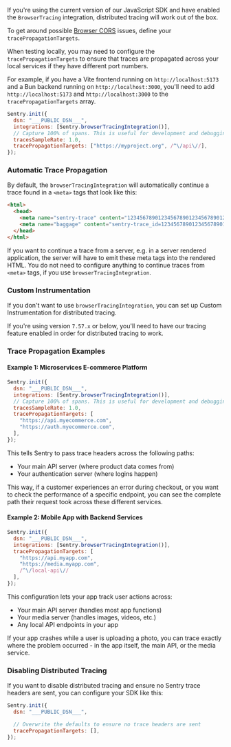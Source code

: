 If you're using the current version of our JavaScript SDK and have enabled the `BrowserTracing` integration, distributed tracing will work out of the box. 

To get around possible [Browser CORS](https://developer.mozilla.org/en-US/docs/Web/HTTP/CORS) issues, define your `tracePropagationTargets`.

<Alert>

When testing locally, you may need to configure the `tracePropagationTargets` to ensure that traces are propagated across your local services if they have different port numbers. 

For example, if you have a Vite frontend running on `http://localhost:5173` and a Bun backend running on `http://localhost:3000`, you'll need to add `http://localhost:5173` and `http://localhost:3000` to the `tracePropagationTargets` array.

</Alert>

```javascript
Sentry.init({
  dsn: "___PUBLIC_DSN___",
  integrations: [Sentry.browserTracingIntegration()],
  // Capture 100% of spans. This is useful for development and debugging. Consider reducing in production or using traceSampler
  tracesSampleRate: 1.0,
  tracePropagationTargets: ["https://myproject.org", /^\/api\//],
});
```

### Automatic Trace Propagation

By default, the `browserTracingIntegration` will automatically continue a trace found in a `<meta>` tags that look like this:

```html
<html>
  <head>
    <meta name="sentry-trace" content="12345678901234567890123456789012-1234567890123456-1" />
    <meta name="baggage" content="sentry-trace_id=12345678901234567890123456789012,sentry-sample_rate=0.2,sentry-sampled=true,..." />
  </head>
</html>
```

If you want to continue a trace from a server, e.g. in a server rendered application, the server will have to emit these meta tags into the rendered HTML. You do not need to configure anything to continue traces from `<meta>` tags, if you use `browserTracingIntegration`.

### Custom Instrumentation

If you don't want to use `browserTracingIntegration`, you can set up <PlatformLink to="/tracing/trace-propagation/custom-instrumentation/">Custom Instrumentation</PlatformLink> for distributed tracing.

If you're using version `7.57.x` or below, you'll need to have our <PlatformLink to="/tracing/">tracing feature enabled</PlatformLink> in order for distributed tracing to work.

### Trace Propagation Examples

#### Example 1: Microservices E-commerce Platform

```javascript
Sentry.init({
  dsn: "___PUBLIC_DSN___",
  integrations: [Sentry.browserTracingIntegration()],
  // Capture 100% of spans. This is useful for development and debugging. Consider reducing in production or using traceSampler
  tracesSampleRate: 1.0,
  tracePropagationTargets: [
    "https://api.myecommerce.com",
    "https://auth.myecommerce.com",
  ],
});
```

This tells Sentry to pass trace headers across the following paths:

* Your main API server (where product data comes from)
* Your authentication server (where logins happen)

This way, if a customer experiences an error during checkout, or you want to check the performance of a specific endpoint, you can see the complete path their request took across these different services.

#### Example 2: Mobile App with Backend Services

```javascript
Sentry.init({
  dsn: "___PUBLIC_DSN___",
  integrations: [Sentry.browserTracingIntegration()],
  tracePropagationTargets: [
    "https://api.myapp.com",
    "https://media.myapp.com",
    /^\/local-api\//
  ],
});
```

This configuration lets your app track user actions across:

* Your main API server (handles most app functions)
* Your media server (handles images, videos, etc.)
* Any local API endpoints in your app

If your app crashes while a user is uploading a photo, you can trace exactly where the problem occurred - in the app itself, the main API, or the media service.

### Disabling Distributed Tracing

If you want to disable distributed tracing and ensure no Sentry trace headers are sent, you can configure your SDK like this:

```javascript
Sentry.init({
  dsn: "___PUBLIC_DSN___",

  // Overwrite the defaults to ensure no trace headers are sent
  tracePropagationTargets: [],
});
```
